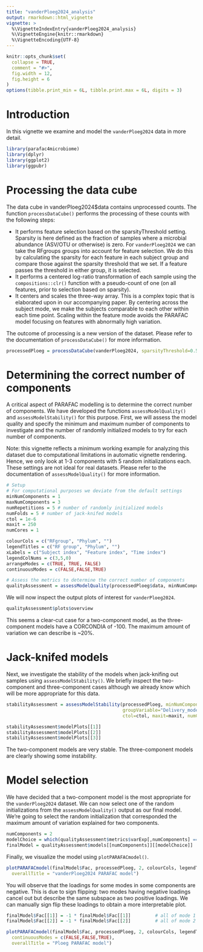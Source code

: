 ---
title: "vanderPloeg2024_analysis"
output: rmarkdown::html_vignette
vignette: >
  %\VignetteIndexEntry{vanderPloeg2024_analysis}
  %\VignetteEngine{knitr::rmarkdown}
  %\VignetteEncoding{UTF-8}
---

```{r, include = FALSE}
knitr::opts_chunk$set(
  collapse = TRUE,
  comment = "#>",
  fig.width = 12,
  fig.height = 6
)
options(tibble.print_min = 6L, tibble.print.max = 6L, digits = 3)
```

# Introduction
In this vignette we examine and model the `vanderPloeg2024` data in more detail.

```{r setup}
library(parafac4microbiome)
library(dplyr)
library(ggplot2)
library(ggpubr)
```

# Processing the data cube
The data cube in vanderPloeg2024$data contains unprocessed counts. The function `processDataCube()` performs the processing of these counts with the following steps:

*   It performs feature selection based on the sparsityThreshold setting. Sparsity is here defined as the fraction of samples where a microbial abundance (ASV/OTU or otherwise) is zero. For `vanderPloeg2024` we can take the RFgroups groups into account for feature selection. We do this by calculating the sparsity for each feature in each subject group and compare those against the sparsity threshold that we set. If a feature passes the threshold in either group, it is selected.
*   It performs a centered log-ratio transformation of each sample using the `compositions::clr()` function with a pseudo-count of one (on all features, prior to selection based on sparsity).
*   It centers and scales the three-way array. This is a complex topic that is elaborated upon in our accompanying paper. By centering across the subject mode, we make the subjects comparable to each other within each time point. Scaling within the feature mode avoids the PARAFAC model focusing on features with abnormally high variation.

The outcome of processing is a new version of the dataset. Please refer to the documentation of `processDataCube()` for more information.

```{r data processing}
processedPloeg = processDataCube(vanderPloeg2024, sparsityThreshold=0.50, considerGroups=TRUE, groupVariable="RFgroup", CLR=TRUE, centerMode=1, scaleMode=2)
```

# Determining the correct number of components
A critical aspect of PARAFAC modelling is to determine the correct number of components. We have developed the functions `assessModelQuality()` and `assessModelStability()` for this purpose. First, we will assess the model quality and specify the minimum and maximum number of components to investigate and the number of randomly initialized models to try for each number of components.

Note: this vignette reflects a minimum working example for analyzing this dataset due to computational limitations in automatic vignette rendering. Hence, we only look at 1-3 components with 5 random initializations each. These settings are not ideal for real datasets. Please refer to the documentation of `assessModelQuality()` for more information.

```{r vanderPloeg2024 num comp selection}
# Setup
# For computational purposes we deviate from the default settings
minNumComponents = 1
maxNumComponents = 3
numRepetitions = 5 # number of randomly initialized models
numFolds = 5 # number of jack-knifed models
ctol = 1e-6
maxit = 250
numCores = 1

colourCols = c("RFgroup", "Phylum", "")
legendTitles = c("RF group", "Phylum", "")
xLabels = c("Subject index", "Feature index", "Time index")
legendColNums = c(3,5,0)
arrangeModes = c(TRUE, TRUE, FALSE)
continuousModes = c(FALSE,FALSE,TRUE)

# Assess the metrics to determine the correct number of components
qualityAssessment = assessModelQuality(processedPloeg$data, minNumComponents, maxNumComponents, numRepetitions, ctol=ctol, maxit=maxit, numCores=numCores)
```

We will now inspect the output plots of interest for `vanderPloeg2024`.

```{r overview plot}
qualityAssessment$plots$overview
```
This seems a clear-cut case for a two-component model, as the three-component models have a CORCONDIA of -100. The maximum amount of variation we can describe is ~20%.

# Jack-knifed models
Next, we investigate the stability of the models when jack-knifing out samples using `assessModelStability()`. We briefly inspect the two-component and three-component cases although we already know which will be more appropriate for this data.

```{r model stability}
stabilityAssessment = assessModelStability(processedPloeg, minNumComponents=1, maxNumComponents=3, numFolds=numFolds, considerGroups=TRUE,
                                           groupVariable="Delivery_mode", colourCols, legendTitles, xLabels, legendColNums, arrangeModes,
                                           ctol=ctol, maxit=maxit, numCores=numCores)

stabilityAssessment$modelPlots[[1]]
stabilityAssessment$modelPlots[[2]]
stabilityAssessment$modelPlots[[3]]
```

The two-component models are very stable. The three-component models are clearly showing some instability.

# Model selection
We have decided that a two-component model is the most appropriate for the `vanderPloeg2024` dataset. We can now select one of the random initializations from the `assessModelQuality()` output as our final model. We're going to select the random initialization that corresponded the maximum amount of variation explained for two components.

```{r model selection}
numComponents = 2
modelChoice = which(qualityAssessment$metrics$varExp[,numComponents] == max(qualityAssessment$metrics$varExp[,numComponents]))
finalModel = qualityAssessment$models[[numComponents]][[modelChoice]]
```

Finally, we visualize the model using `plotPARAFACmodel()`.

```{r model plot}
plotPARAFACmodel(finalModel$Fac, processedPloeg, 2, colourCols, legendTitles, xLabels, legendColNums, arrangeModes, continuousModes,
  overallTitle = "vanderPloeg2024 PARAFAC model")
```

You will observe that the loadings for some modes in some components are negative. This is due to sign flipping: two modes having negative loadings cancel out but describe the same subspace as two positive loadings. We can manually sign flip these loadings to obtain a more interpretable plot.

```{r flip loadings}
finalModel$Fac[[1]] = -1 * finalModel$Fac[[1]]         # all of mode 1
finalModel$Fac[[2]] = -1 * finalModel$Fac[[2]]         # all of mode 2

plotPARAFACmodel(finalModel$Fac, processedPloeg, 2, colourCols, legendTitles, xLabels, legendColNums, arrangeModes,
  continuousModes = c(FALSE,FALSE,TRUE),
  overallTitle = "Ploeg PARAFAC model")
```
